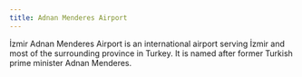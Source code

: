 ```yaml
---
title: Adnan Menderes Airport
---
```


İzmir Adnan Menderes Airport is an international airport serving İzmir and most of the surrounding province in Turkey. It is named after former Turkish prime minister Adnan Menderes.
